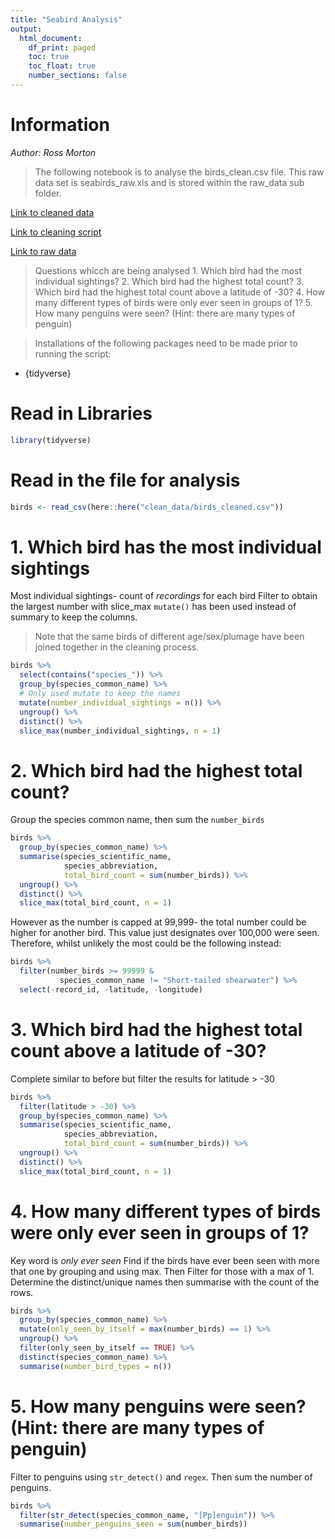 ```yaml
---
title: "Seabird Analysis"
output:
  html_document:
    df_print: paged
    toc: true
    toc_float: true
    number_sections: false
---
```

# Information
*Author: Ross Morton*

> The following notebook is to analyse the birds_clean.csv file.
This raw data set is seabirds_raw.xls and is stored within the raw_data sub
folder.

[Link to cleaned data](clean_data/birds_cleaned.csv)

[Link to cleaning script](data_cleaning_scripts/seabirds_clean_script.R)

[Link to raw data](raw_data/seabirds_raw.xls)

> Questions whicch are being analysed
1. Which bird had the most individual sightings?
2. Which bird had the highest total count?
3. Which bird had the highest total count above a latitude of -30?
4. How many different types of birds were only ever seen in groups of 1?
5. How many penguins were seen? (Hint: there are many types of penguin)

> Installations of the following packages need to be made prior to running the 
script:

+ {tidyverse}


# Read in Libraries
```r
library(tidyverse)
```


# Read in the file for analysis 
```r
birds <- read_csv(here::here("clean_data/birds_cleaned.csv"))
```

# 1. Which bird has the most individual sightings
Most individual sightings- count of _recordings_ for each bird
Filter to obtain the largest number with slice_max
`mutate()` has been used instead of summary to keep the columns. 

>Note that the same birds of different age/sex/plumage have been joined together
in the cleaning process.

```r
birds %>% 
  select(contains("species_")) %>% 
  group_by(species_common_name) %>% 
  # Only used mutate to keep the names
  mutate(number_individual_sightings = n()) %>% 
  ungroup() %>% 
  distinct() %>% 
  slice_max(number_individual_sightings, n = 1)
```

# 2. Which bird had the highest total count?

Group the species common name, then sum the `number_birds`

```r
birds %>% 
  group_by(species_common_name) %>% 
  summarise(species_scientific_name,
            species_abbreviation,
            total_bird_count = sum(number_birds)) %>% 
  ungroup() %>% 
  distinct() %>% 
  slice_max(total_bird_count, n = 1)
```


However as the number is capped at 99,999- the total number could be higher for
another bird. This value just designates over 100,000 were seen.
Therefore, whilst unlikely the most could be the following instead:

```r
birds %>% 
  filter(number_birds >= 99999 & 
           species_common_name != "Short-tailed shearwater") %>% 
  select(-record_id, -latitude, -longitude)
```


# 3. Which bird had the highest total count above a latitude of -30?

Complete similar to before but filter the results for latitude > -30

```r
birds %>% 
  filter(latitude > -30) %>% 
  group_by(species_common_name) %>% 
  summarise(species_scientific_name,
            species_abbreviation,
            total_bird_count = sum(number_birds)) %>% 
  ungroup() %>% 
  distinct() %>% 
  slice_max(total_bird_count, n = 1)
```


# 4. How many different types of birds were only ever seen in groups of 1?

Key word is *only ever seen*
Find if the birds have ever been seen with more that one by grouping and using
max.
Then Filter for those with a max of 1. Determine the distinct/unique names
then summarise with the count of the rows.

```r
birds %>% 
  group_by(species_common_name) %>% 
  mutate(only_seen_by_itself = max(number_birds) == 1) %>% 
  ungroup() %>% 
  filter(only_seen_by_itself == TRUE) %>% 
  distinct(species_common_name) %>% 
  summarise(number_bird_types = n())

```


# 5. How many penguins were seen? (Hint: there are many types of penguin)

Filter to penguins using `str_detect()` and `regex`. Then sum the number of
penguins.


```r
birds %>% 
  filter(str_detect(species_common_name, "[Pp]enguin")) %>% 
  summarise(number_penguins_seen = sum(number_birds))
```


